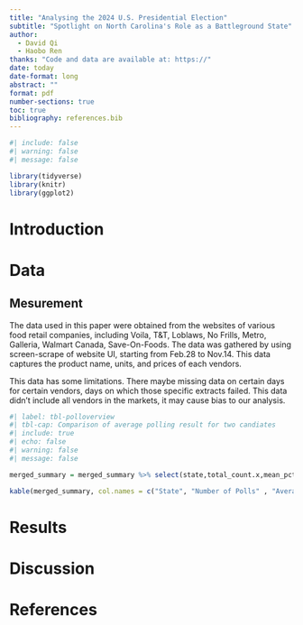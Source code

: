 ```yaml
---
title: "Analysing the 2024 U.S. Presidential Election"
subtitle: "Spotlight on North Carolina's Role as a Battleground State"
author: 
  - David Qi
  - Haobo Ren
thanks: "Code and data are available at: https://"
date: today
date-format: long
abstract: ""
format: pdf
number-sections: true
toc: true
bibliography: references.bib
---
```


```r
#| include: false
#| warning: false
#| message: false

library(tidyverse)
library(knitr)
library(ggplot2)
```


# Introduction {#sec-intro}





# Data {#sec-data}

## Mesurement
The data used in this paper were obtained from the websites of various food retail companies, including Voila, T&T, Loblaws, No Frills, Metro, Galleria, Walmart Canada, Save-On-Foods. The data was gathered by using screen-scrape of website UI, starting from Feb.28 to Nov.14. This data captures the product name, units, and prices of each vendors.

This data has some limitations. There maybe missing data on certain days for certain vendors, days on which those specific extracts failed. This data didn't include all vendors in the markets, it may cause bias to our analysis.


```r
#| label: tbl-polloverview
#| tbl-cap: Comparison of average polling result for two candiates
#| include: true
#| echo: false
#| warning: false
#| message: false

merged_summary = merged_summary %>% select(state,total_count.x,mean_pct_harris,mean_pct_trump,abs_diff)  %>% arrange(abs_diff)

kable(merged_summary, col.names = c("State", "Number of Polls" , "Average Support Rate(Harris)","Average Support Rate(Trump)","Absolute difference"))
```
 
# Results {#sec-results}


# Discussion{#sec-discussion}


\newpage

\appendix


\newpage

# References



